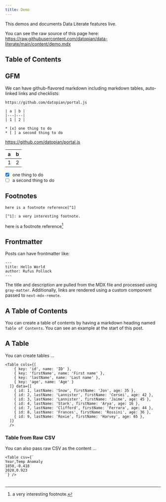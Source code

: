 ```yaml
---
title: Demo
---
```


This demos and documents Data Literate features live.

You can see the raw source of this page here: https://raw.githubusercontent.com/datopian/data-literate/main/content/demo.mdx

## Table of Contents

## GFM

We can have github-flavored markdown including markdown tables, auto-linked links and checklists:

```
https://github.com/datopian/portal.js

| a | b |
|---|---|
| 1 | 2 |

* [x] one thing to do
* [ ] a second thing to do
```

https://github.com/datopian/portal.js

| a | b |
|---|---|
| 1 | 2 |

* [x] one thing to do
* [ ] a second thing to do

## Footnotes

```
here is a footnote reference[^1]

[^1]: a very interesting footnote.
```

here is a footnote reference[^1]

[^1]: a very interesting footnote.


## Frontmatter

Posts can have frontmatter like:

```
---
title: Hello World
author: Rufus Pollock
---
```

The title and description are pulled from the MDX file and processed using `gray-matter`. Additionally, links are rendered using a custom component passed to `next-mdx-remote`.

## A Table of Contents

You can create a table of contents by having a markdown heading named `Table of Contents`. You can see an example at the start of this post.


## A Table

You can create tables ...

```
<Table cols={[
    { key: 'id', name: 'ID' },
    { key: 'firstName', name: 'First name' },
    { key: 'lastName', name: 'Last name' },
    { key: 'age', name: 'Age' }
  ]} data={[
    { id: 1, lastName: 'Snow', firstName: 'Jon', age: 35 },
    { id: 2, lastName: 'Lannister', firstName: 'Cersei', age: 42 },
    { id: 3, lastName: 'Lannister', firstName: 'Jaime', age: 45 },
    { id: 4, lastName: 'Stark', firstName: 'Arya', age: 16 },
    { id: 7, lastName: 'Clifford', firstName: 'Ferrara', age: 44 },
    { id: 8, lastName: 'Frances', firstName: 'Rossini', age: 36 },
    { id: 9, lastName: 'Roxie', firstName: 'Harvey', age: 65 },
  ]}
  />
```

<Table cols={[
    { key: 'id', name: 'ID' },
    { key: 'firstName', name: 'First name' },
    { key: 'lastName', name: 'Last name' },
    { key: 'age', name: 'Age' }
  ]} data={[
    { id: 1, lastName: 'Snow', firstName: 'Jon', age: 35 },
    { id: 2, lastName: 'Lannister', firstName: 'Cersei', age: 42 },
    { id: 3, lastName: 'Lannister', firstName: 'Jaime', age: 45 },
    { id: 4, lastName: 'Stark', firstName: 'Arya', age: 16 },
    { id: 7, lastName: 'Clifford', firstName: 'Ferrara', age: 44 },
    { id: 8, lastName: 'Frances', firstName: 'Rossini', age: 36 },
    { id: 9, lastName: 'Roxie', firstName: 'Harvey', age: 65 },
  ]}
  />

### Table from Raw CSV

You can also pass raw CSV as the content ...

```
<Table csv={`
Year,Temp Anomaly
1850,-0.418
2020,0.923
`} />
```

<Table csv={`
Year,Temp Anomaly
1850,-0.418
2020,0.923
`} />

